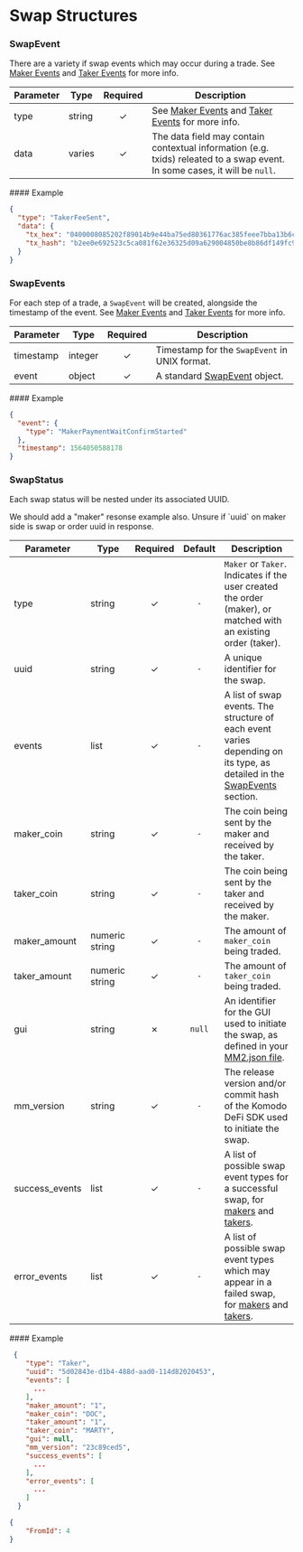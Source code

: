 
# Swap Structures

### SwapEvent

There are a variety if swap events which may occur during a trade. See [Maker Events](/komodo-defi-framework/api/common_structures/swaps/maker_events/) and [Taker Events](/komodo-defi-framework/api/common_structures/swaps/maker_events/) for more info.

| Parameter | Type   | Required | Description                                                                                                                                                                              |
| --------- | ------ | :------: | ---------------------------------------------------------------------------------------------------------------------------------------------------------------------------------------- |
| type      | string |     ✓    | See [Maker Events](/komodo-defi-framework/api/common_structures/swaps/maker_events/) and [Taker Events](/komodo-defi-framework/api/common_structures/swaps/maker_events/) for more info. |
| data      | varies |     ✓    | The data field may contain contextual information (e.g. txids) releated to a swap event. In some cases, it will be `null`.                                                               |

<CollapsibleSection expandedText="Hide Example" collapsedText="Show Example">
  #### Example

  ```json
  {
    "type": "TakerFeeSent",
    "data": {
      "tx_hex": "0400008085202f89014b9e44ba75ed80361776ac385feee7bba13b6c2d3147a3d9b5d71362a4624219000000006b483045022100a45de07b5d211c62e8ecf90cd5bee5076f6b6f20715f5618d7d0d93a6209ad870220596ca01682d2dbd4efeba3a0e90a373fd61b619471747df26afc2e2bb167de4c012103d8064eece4fa5c0f8dc0267f68cee9bdd527f9e88f3594a323428718c391ecc2ffffffff02bcf60100000000001976a914ca1e04745e8ca0c60d8c5881531d51bec470743f88acf4979600000000001976a914d346067e3c3c3964c395fee208594790e29ede5d88acaf73d363000000000000000000000000000000",
      "tx_hash": "b2ee0e692523c5ca081f62e36325d09a629004850be8b86df149fc979e9e3e87"
    }
  }
  ```
</CollapsibleSection>

### SwapEvents

For each step of a trade, a `SwapEvent` will be created, alongside the timestamp of the event. See [Maker Events](/komodo-defi-framework/api/common_structures/swaps/maker_events/) and [Taker Events](/komodo-defi-framework/api/common_structures/swaps/maker_events/) for more info.

| Parameter | Type    | Required | Description                                                                                    |
| --------- | ------- | :------: | ---------------------------------------------------------------------------------------------- |
| timestamp | integer |     ✓    | Timestamp for the `SwapEvent` in UNIX format.                                                  |
| event     | object  |     ✓    | A standard [SwapEvent](/komodo-defi-framework/api/common_structures/swaps/#swap-event) object. |

<CollapsibleSection expandedText="Hide Example" collapsedText="Show Example">
  #### Example

  ```json
  {
    "event": {
      "type": "MakerPaymentWaitConfirmStarted"
    },
    "timestamp": 1564050588178
  }
  ```
</CollapsibleSection>

### SwapStatus

Each swap status will be nested under its associated UUID.

<DevComment>
  We should add a "maker" resonse example also. Unsure if `uuid` on maker side is swap or order uuid in response.
</DevComment>

| Parameter       | Type           | Required | Default | Description                                                                                                                                                                                                                                                                 |
| --------------- | -------------- | :------: | :-----: | --------------------------------------------------------------------------------------------------------------------------------------------------------------------------------------------------------------------------------------------------------------------------- |
| type            | string         |     ✓    |   `-`   | `Maker` or `Taker`. Indicates if the user created the order (maker), or matched with an existing order (taker).                                                                                                                                                             |
| uuid            | string         |     ✓    |   `-`   | A unique identifier for the swap.                                                                                                                                                                                                                                           |
| events          | list           |     ✓    |   `-`   | A list of swap events. The structure of each event varies depending on its type, as detailed in the [SwapEvents](/komodo-defi-framework/api/common_structures/swaps/) section.                                                                                              |
| maker\_coin     | string         |     ✓    |   `-`   | The coin being sent by the maker and received by the taker.                                                                                                                                                                                                                 |
| taker\_coin     | string         |     ✓    |   `-`   | The coin being sent by the taker and received by the maker.                                                                                                                                                                                                                 |
| maker\_amount   | numeric string |     ✓    |   `-`   | The amount of `maker_coin` being traded.                                                                                                                                                                                                                                    |
| taker\_amount   | numeric string |     ✓    |   `-`   | The amount of `taker_coin` being traded.                                                                                                                                                                                                                                    |
| gui             | string         |     ✗    |  `null` | An identifier for the GUI used to initiate the swap, as defined in your [MM2.json file](/komodo-defi-framework/setup/configure-mm2-json/).                                                                                                                                  |
| mm\_version     | string         |     ✓    |   `-`   | The release version and/or commit hash of the Komodo DeFi SDK used to initiate the swap.                                                                                                                                                                                    |
| success\_events | list           |     ✓    |   `-`   | A list of possible swap event types for a successful swap, for [makers](/komodo-defi-framework/api/common_structures/swaps/maker_events/#maker-success-events) and [takers](/komodo-defi-framework/api/common_structures/swaps/taker_events/#taker-success-events).         |
| error\_events   | list           |     ✓    |   `-`   | A list of possible swap event types which may appear in a failed swap, for [makers](/komodo-defi-framework/api/common_structures/swaps/maker_events/#maker-error-events) and [takers](/komodo-defi-framework/api/common_structures/swaps/taker_events/#taker-error-events). |

<CollapsibleSection expandedText="Hide Example" collapsedText="Show Example">
  #### Example

  ```json
   {
      "type": "Taker",
      "uuid": "5d02843e-d1b4-488d-aad0-114d82020453",
      "events": [
        ...
      ],
      "maker_amount": "1",
      "maker_coin": "DOC",
      "taker_amount": "1",
      "taker_coin": "MARTY",
      "gui": null,
      "mm_version": "23c89ced5",
      "success_events": [
        ...
      ],
      "error_events": [
        ...
      ]
    }
  ```

  ```json
  {
      "FromId": 4
  }
  ```
</CollapsibleSection>
